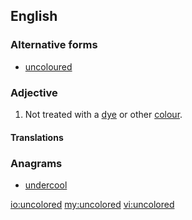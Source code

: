 ==English==

===Alternative forms===
*[[uncoloured]]

===Adjective===
{{en-adj|-}}

# {{US}} Not treated with a [[dye]] or other [[colour]].

====Translations====
{{trans-top|not treated with a dye}}
{{trans-mid}}
{{trans-bottom}}

===Anagrams===
* [[undercool#English|undercool]]

[[io:uncolored]]
[[my:uncolored]]
[[vi:uncolored]]